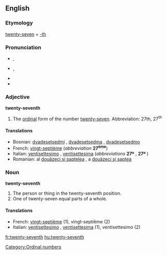 ==English==

===Etymology===
[[twenty-seven]] + [[-th]]

===Pronunciation===
* {{IPA|/ˌtwɛn(t)iˈsɛvənθ/}}, {{SAMPA|/%twEn(t)i"sEv@nT/}}
* {{IPA|/ˌtwʌn(t)iˈsɛvənθ/}}, {{SAMPA|/%twVn(t)i"sEv@nT/}}
* {{hyphenation|twen|ty|sev|enth}}
* {{rhymes|ɛvənθ}}

===Adjective===
'''twenty-seventh'''

# The [[ordinal]] form of the number [[twenty-seven]]. Abbreviation: 27th, 27<sup>th</sup>

====Translations====
* Bosnian: [[dvadesetsedmi]] {{m}}, [[dvadesetsedma]] {{f}}, [[dvadesetsedmo]] {{n}}
* French: [[vingt-septième]] (''abbreviation'' '''27<sup>ème</sup>''')
* Italian: [[ventisettesimo]] {{m}}, [[ventisettesima]] {{f}} (''abbreviations'' '''27º''' {{m}}, '''27ª''' {{f}})
* Romanian: al [[douăzeci şi şaptelea]] {{m}}, a [[douăzeci şi şaptea]] {{f}}

===Noun===
'''twenty-seventh'''

# The person or thing in the twenty-seventh position.
# One of twenty-seven equal parts of a whole.

====Translations====
* French: [[vingt-septième]] {{m|f}} (1), vingt-septième {{m}} (2)
* Italian: [[ventisettesimo]] {{m}}, [[ventisettesima]] {{f}} (1), ventisettesimo {{m}} (2)

[[Category:Ordinal numbers]]

[[fr:twenty-seventh]]
[[hu:twenty-seventh]]
